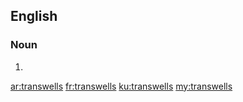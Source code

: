 ==English==

===Noun===
{{head|en}}

# {{plural of|transwell}}

[[ar:transwells]]
[[fr:transwells]]
[[ku:transwells]]
[[my:transwells]]